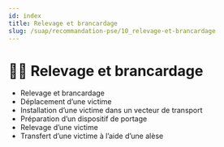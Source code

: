 ---
id: index
title: Relevage et brancardage
slug: /suap/recommandation-pse/10_relevage-et-brancardage
---


# 🧍‍♂️ Relevage et brancardage

- <Link to="/docs/suap/relevage-et-brancardage">Relevage et brancardage</Link>
- <Link to="/docs/suap/deplacement-chaise">Déplacement d’une victime</Link>
- <Link to="/docs/suap/installation-vecteur">Installation d’une victime dans un vecteur de transport</Link>
- <Link to="/docs/suap/preparation-portage">Préparation d’un dispositif de portage</Link>
- <Link to="/docs/suap/relevage-victime">Relevage d’une victime</Link>
- <Link to="/docs/suap/transfert-alaise">Transfert d’une victime à l’aide d’une alèse</Link>
